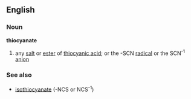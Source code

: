 ==English==
===Noun===
{{wikipedia}}
'''thiocyanate'''
#{{chemistry}} any [[salt]] or [[ester]] of [[thiocyanic acid]]; or the -SCN [[radical]] or the SCN<sup>-1</sup> [[anion]]
===See also===
*[[isothiocyanate]] (-NCS or NCS<sup>-1</sup>)